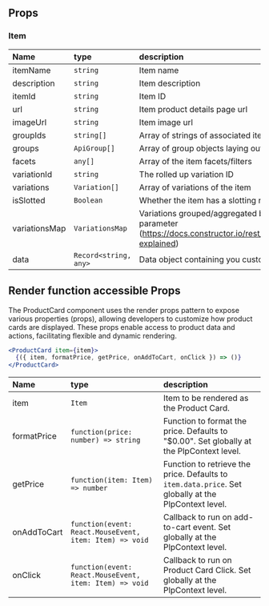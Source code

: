 
<Meta of={meta} />

## Props 
<ArgTypes />

### Item
  | Name              | type                   | description       | 
  | :-----------------| :----------------------| :---------------- |
  | itemName          | `string`               | Item name         |
  | description       | `string`               | Item description  |
  | itemId            | `string`               | Item ID           |
  | url               | `string`               | Item product details page url |
  | imageUrl          | `string`               | Item image url                |
  | groupIds          | `string[]`             | Array of strings of associated item group IDs |
  | groups            | `ApiGroup[]`           | Array of group objects laying out the associated groups hierarchy  |
  | facets            | `any[]`                | Array of the item facets/filters |
  | variationId       | `string`               | The rolled up variation ID      |
  | variations        | `Variation[]`          | Array of variations of the item |
  | isSlotted         | `Boolean`              | Whether the item has a slotting rule or not |
  | variationsMap     | `VariationsMap`        | Variations grouped/aggregated by the specified fields in variations_map parameter (https://docs.constructor.io/rest_api/variations_mapping/#aggregations-explained)  |
  | data              | `Record<string, any>`  | Data object containing you custom defined metadata fields |




## Render function accessible Props
The ProductCard component uses the render props pattern to expose various properties (props),
allowing developers to customize how product cards are displayed.
These props enable access to product data and actions,
facilitating flexible and dynamic rendering.

```jsx  
<ProductCard item={item}>
  {({ item, formatPrice, getPrice, onAddToCart, onClick }) => ()}
</ProductCard>
```

  | Name              | type                 | description|
  | :-----------------| :--------------------| :--------- |
  | item              | `Item`               | Item to be rendered as the Product Card. |
  | formatPrice       | `function(price: number) => string` | Function to format the price. Defaults to "$0.00". Set globally at the PlpContext level. |
  | getPrice          | `function(item: Item) => number` | Function to retrieve the price. Defaults to `item.data.price`. Set globally at the PlpContext level. |
  | onAddToCart       | `function(event: React.MouseEvent, item: Item) => void` | Callback to run on add-to-cart event. Set globally at the PlpContext level. |
  | onClick           | `function(event: React.MouseEvent, item: Item) => void` | Callback to run on Product Card Click. Set globally at the PlpContext level. |


